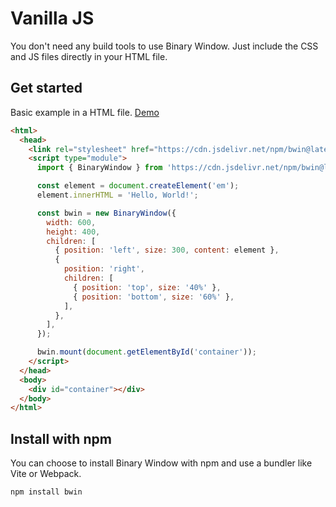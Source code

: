 

# Vanilla JS

You don't need any build tools to use Binary Window. Just include the CSS and JS files directly in your HTML file.

## Get started

Basic example in a HTML file. <a href={demoPath}>Demo</a>

```html
<html>
  <head>
    <link rel="stylesheet" href="https://cdn.jsdelivr.net/npm/bwin@latest/dist/bwin.css" />
    <script type="module">
      import { BinaryWindow } from 'https://cdn.jsdelivr.net/npm/bwin@latest/dist/bwin.min.js';

      const element = document.createElement('em');
      element.innerHTML = 'Hello, World!';

      const bwin = new BinaryWindow({
        width: 600,
        height: 400,
        children: [
          { position: 'left', size: 300, content: element },
          {
            position: 'right',
            children: [
              { position: 'top', size: '40%' },
              { position: 'bottom', size: '60%' },
            ],
          },
        ],
      });

      bwin.mount(document.getElementById('container'));
    </script>
  </head>
  <body>
    <div id="container"></div>
  </body>
</html>
```

## Install with npm

You can choose to install Binary Window with npm and use a bundler like Vite or Webpack.

```bash
npm install bwin
```
